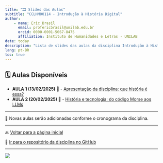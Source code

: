 ```yaml
---
title: "🎞️ Slides das Aulas"
subtitle: "CCLHM00114 - Introdução à História Digital"
author:
    - name: Eric Brasil
      email: profericbrasil@unilab.edu.br
      orcid: 0000-0001-5067-8475
      affiliation: Instituto de Humanidades e Letras - UNILAB
date: today
description: "Lista de slides das aulas da disciplina Introdução à História Digital, ministrada pelo Prof. Eric Brasil, no semestre 2024.2."
lang: pt-BR
toc: true
---
```


## 🗓️ Aulas Disponíveis

- **AULA 1 (13/02/2025) 📖** - [Apresentação da disciplina: que história é essa?](https://ericbrasil.com.br/cclhm00114/aulas/aula1)
- **AULA 2 (20/02/2025) 📖** - [História e tecnologia: do código Morse aos LLMs](https://ericbrasil.com.br/cclhm00114/aulas/aula2)

---

📌 Novas aulas serão adicionadas conforme o cronograma da disciplina.

---

🔙 [Voltar para a página inicial](https://ericbrasil.com.br/cclhm00114/)

🔗 [Ir para o repositório da disciplina no GitHub](https://github.com/ericbrasiln/cclhm00114)

---

![](https://raw.githubusercontent.com/ericbrasiln/cclhm0076/refs/heads/main/imgs/banner_logos_hist.png)
